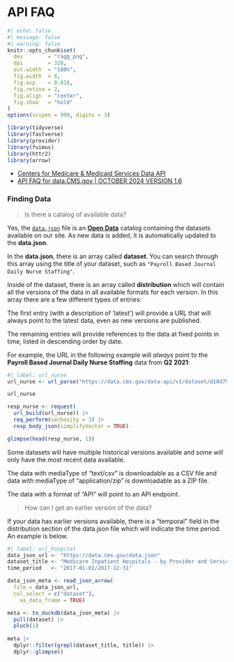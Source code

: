 # API FAQ

```r
#| echo: false
#| message: false
#| warning: false
knitr::opts_chunk$set(
  dev        = "ragg_png",
  dpi        = 320,
  out.width  = "100%",
  fig.width  = 8,
  fig.asp    = 0.818,
  fig.retina = 2,
  fig.align  = "center",
  fig.show   = "hold"
)
options(scipen = 999, digits = 3)

library(tidyverse)
library(fastverse)
library(provider)
library(fuimus)
library(httr2)
library(arrow)
```

   * [Centers for Medicare & Medicaid Services Data API](https://data.cms.gov/api-docs)
   * [API FAQ for data.CMS.gov | OCTOBER 2024 VERSION 1.6](https://data.cms.gov/sites/default/files/2024-10/7ef65521-65a4-41ed-b600-3a0011f8ec4b/API%20Guide%20Formatted%201_6.pdf)

### Finding Data

> Is there a catalog of available data?

Yes, the [`data.json`](https://data.cms.gov/data.json) file is an [**Open Data**](https://resources.data.gov/resources/dcat-us/) catalog containing the datasets available on our site. As new data is added, it is automatically updated to the **data.json**.

In the **data.json**, there is an array called **dataset**. You can search through this array using the title of your dataset, such as `"Payroll Based Journal Daily Nurse Staffing"`. 

Inside of the dataset, there is an array called **distribution** which will contain all the versions of the data in all available formats for each version. In this array there are a few different types of entries:

The first entry (with a description of 'latest') will provide a URL that will always point to the latest data, even as new versions are published.

The remaining entries will provide references to the data at fixed points in time, listed in descending order by date. 

For example, the URL in the following example will *always* point to the **Payroll Based Journal Daily Nurse Staffing** data from **Q2 2021**:

```r
#| label: url_nurse
url_nurse <- url_parse("https://data.cms.gov/data-api/v1/dataset/d10d792e-ea6e-4145-8512-34efbc1be04b/data")

url_nurse

resp_nurse <- request(
  url_build(url_nurse)) |> 
  req_perform(verbosity = 3) |> 
  resp_body_json(simplifyVector = TRUE)

glimpse(head(resp_nurse, 1))
```


Some datasets will have multiple historical versions available and some will only have the most recent data available.

The data with mediaType of "text/csv" is downloadable as a CSV file and data with mediaType of "application/zip" is downloadable as a ZIP file.

The data with a format of "API" will point to an API endpoint.

> How can I get an earlier version of the data?

If your data has earlier versions available, there is a "temporal" field in the distribution section of the data.json file which will indicate the time period. An example is below.



```r
#| label: url_hospital
data_json_url <- "https://data.cms.gov/data.json"
dataset_title <- "Medicare Inpatient Hospitals - by Provider and Service"
time_period   <- "2017-01-01/2017-12-31"

data_json_meta <- read_json_arrow(
  file = data_json_url,
  col_select = c("dataset"),
    as_data_frame = TRUE)

meta <- to_duckdb(data_json_meta) |> 
  pull(dataset) |> 
  pluck(1)
  
meta |> 
  dplyr::filter(grepl(dataset_title, title)) |> 
  dplyr::glimpse()
```
